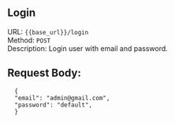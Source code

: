 ## Login

URL: `{{base_url}}/login` <br />
Method: `POST` <br />
Description: Login user with email and password.

## Request Body:

```
  {
  "email": "admin@gmail.com",
  "password": "default",
  }
```
